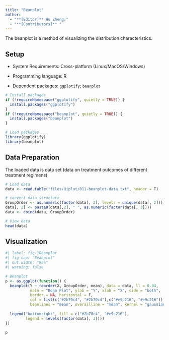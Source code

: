 ```yaml
---
title: "Beanplot"
author:
  - "**[Editor]** Hu Zheng;"
  - "**[Contributors]** "
---
```


The beanplot is a method of visualizing the distribution characteristics.

## Setup

-   System Requirements: Cross-platform (Linux/MacOS/Windows)

-   Programming language: R

-   Dependent packages: `ggplotify`; `beanplot`

```r
# Install packages
if (!requireNamespace("ggplotify", quietly = TRUE)) {
  install.packages("ggplotify")
}
if (!requireNamespace("beanplot", quietly = TRUE)) {
  install.packages("beanplot")
}

# Load packages
library(ggplotify)
library(beanplot)
```

## Data Preparation

The loaded data is data set (data on treatment outcomes of different treatment regimens).

```r
# Load data
data <- read.table("files/Hiplot/011-beanplot-data.txt", header = T)

# convert data structure
GroupOrder <- as.numeric(factor(data[, 2], levels = unique(data[, 2])))
data[, 2] <- paste0(data[,2], " ", as.numeric(factor(data[, 3])))
data <- cbind(data, GroupOrder)

# View data
head(data)
```

## Visualization

```r
#| label: fig-1Beanplot
#| fig-cap: "Beanplot"
#| out.width: "95%"
#| warning: false

# Beanplot
p <- as.ggplot(function() {
  beanplot(Y ~ reorder(X, GroupOrder, mean), data = data, ll = 0.04,
           main = "Bean Plot", ylab = "Y", xlab = "X", side = "both",
           border = NA, horizontal = F, 
           col = list(c("#2b70c4", "#2b70c4"),c("#e9c216", "#e9c216")),
           beanlines = "mean", overallline = "mean", kernel = "gaussian")
  
  legend("bottomright", fill = c("#2b70c4", "#e9c216"),
         legend = levels(factor(data[, 3])))
})

p
```

